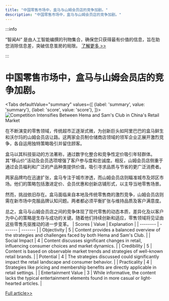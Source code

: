 ```yaml
---
title: "中国零售市场中，盒马与山姆会员店的竞争加剧。"
description: "中国零售市场中，盒马与山姆会员店的竞争加剧。"
---
```



:::info

“智闻AI“ 是由人工智能编撰的刊物集合，确保您只获得最有价值的信息，旨在助您消除信息差，突破信息茧房的局限。  [了解更多 >>](/)

:::

# 中国零售市场中，盒马与山姆会员店的竞争加剧。


<Tabs
	defaultValue="summary"
	values={[
	{label: 'summary', value: 'summary'},
	{label: 'score', value: 'score'},
]}>
<TabItem value="summary">
<img
  src="https://image.informedainews.com/2024/06/Foo-Wfb-1717551960-0.jpg"
  alt="Competition Intensifies Between Hema and Sam's Club in China's Retail Market"
/>



在不断演变的零售领域，传统超市正逐渐式微，为创新巨头如阿里巴巴的盒马鲜生和沃尔玛的山姆会员店让路。这两家会员制仓储商店领域的领军企业正展开激烈竞争，各自运用独特策略吸引并留住顾客。

盒马以其科技驱动的方法著称，通过数字化整合和竞争性定价吸引年轻群体。其“移山价”活动及会员选项增强了客户参与度和忠诚度。相反，山姆会员店侧重于通过会员福利和广泛的产品种类提供价值，吸引寻求品质与节省的更广泛消费者。

两家品牌均在迅速扩张，盒马专注于城市渗透，而山姆会员店则瞄准城市及郊区市场。他们的策略包括激进定价、会员优惠和创新店铺形式，以主导当地零售场景。

然而，挑战依旧存在。盒马面临来自本地及传统零售商的激烈竞争，山姆会员店则需在新市场中克服品牌认知问题。两者都必须平衡扩张与维持品质及客户满意度。

总之，盒马与山姆会员店之间的竞争体现了现代零售的动态本质，差异化及以客户为中心的策略是生存与成功的关键。随着他们持续创新和适应，零售领域将见证由这些零售先驱推动的进一步变革。
</TabItem>
<TabItem value="score">
	| Scores     | Value   | Explanation |
	| -------- | ------- | ------- |
	| Objectivity  | 5    | Content provides a balanced overview of the strategies and challenges faced by both Hema and Sam's Club.    |
	| Social Impact | 4     | Content discusses significant changes in retail, influencing consumer choices and market dynamics.    |
	| Credibility    | 5    | Content is based on observable market trends and strategies of well-known retail brands.    |
	| Potential    | 4    | The strategies discussed could significantly impact the retail landscape and consumer behavior.    |
	| Practicality    | 4    | Strategies like pricing and membership benefits are directly applicable in retail settings.    |
	| Entertainment Value    | 3    | While informative, the content lacks the typical entertainment elements found in more casual or light-hearted articles.    |
</TabItem>
</Tabs>

[Full article>>](https://www.36kr.com/p/2804268620609155)
